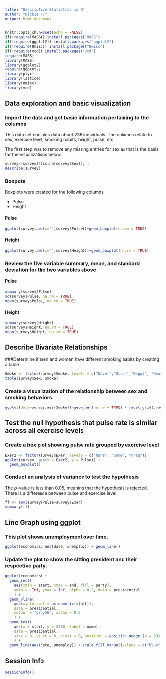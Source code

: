 ---
title: "Descriptive Statistics in R"
author: "Nickie N."
output: html_document
---

```{r setup, echo=FALSE}
knitr::opts_chunk$set(echo = FALSE)
if(!require(MASS)) install.packages("MASS")
if(!require(ggplot2)) install.packages("ggplot2")
if(!require(Hmisc)) install.packages("Hmisc")
if(!require(vcd)) install.packages("vcd")
require(MASS)
library(MASS)
library(ggplot2)
require(ggplot2)
library(plyr)
library(lattice)
library(Hmisc)
library(vcd)
```

## Data exploration and basic visualization

### Import the data and get basic information pertaining to the columns

This data set contains data about 236 individuals. The columns relate to sex, exercise level, smoking habits, height, pulse, etc.

The first step was to remove any missing entries for sex as that is the basis for the visualizations below. 

```{r}
survey<-survey[!(is.na(survey$Sex)), ]
describe(survey)
```


### Boxpots
Boxplots were created for the following columns

* Pulse 
* Height  

#### Pulse

```{r}
ggplot(survey,aes(x="",survey$Pulse))+geom_boxplot(na.rm = TRUE)
```

#### Height

```{r}
ggplot(survey,aes(x="",survey$Height))+geom_boxplot(na.rm = TRUE)
```

### Review the five variable summary, mean, and standard deviation for the two variables above

#### Pulse

```{r}
summary(survey$Pulse)
sd(survey$Pulse, na.rm = TRUE)
mean(survey$Pulse, na.rm = TRUE)
```

#### Height

```{r}
summary(survey$Height)
sd(survey$Height, na.rm = TRUE)
mean(survey$Height, na.rm = TRUE)
```

## Describe Bivariate Relationships

###Determine if men and women have different smoking habits by creating a table.

```{r}
Smoke <- factor(survey$Smoke, levels = c("Never","Occas","Regul", "Heavy"))
table(survey$Sex, Smoke)

```

### Create a visualization of the relationship between sex and smoking behaviors.

```{r}
ggplot(data=survey,aes(Smoke))+geom_bar(na.rm = TRUE) + facet_grid(.~survey$Sex)

```
## Test the null hypothesis that pulse rate is similar across all exercise levels

### Create a box plot showing pulse rate grouped by exercise level 

```{r}
Exer2 <- factor(survey$Exer, levels = c("None", "Some", "Freq"))
ggplot(survey, aes(x = Exer2, y = Pulse)) +
  geom_boxplot()
```

### Conduct an analysis of variance to test the hypothesis

The *p*-value is less than 0.05, meaning that the hypothesis is rejected. There is a difference between pulse and exercise level. 

```{r}
ff <- aov(survey$Pulse~survey$Exer)
summary(ff)
```

## Line Graph using ggplot

### This plot shows unemployment over time. 

```{r}
ggplot(economics, aes(date, unemploy)) + geom_line()
```

### Update the plot to show the sitting president and their respective party.

```{r}
ggplot(economics) +
  geom_rect(
    aes(xmin = start, xmax = end, fill = party),
    ymin = -Inf, ymax = Inf, alpha = 0.2, data = presidential
    ) +
  geom_vline(
    aes(xintercept = as.numeric(start)),
    data = presidential,
    colour = "grey50", alpha = 0.5
    ) +
  geom_text(
    aes(x = start, y = 2500, label = name),
    data = presidential,
    size = 3, vjust = 0, hjust = 0, position = position_nudge (x = 50)
    ) +
  geom_line(aes(date, unemploy)) + scale_fill_manual(values = c("blue", "red")) 
```

## Session Info

```{r}
sessionInfo()
```
